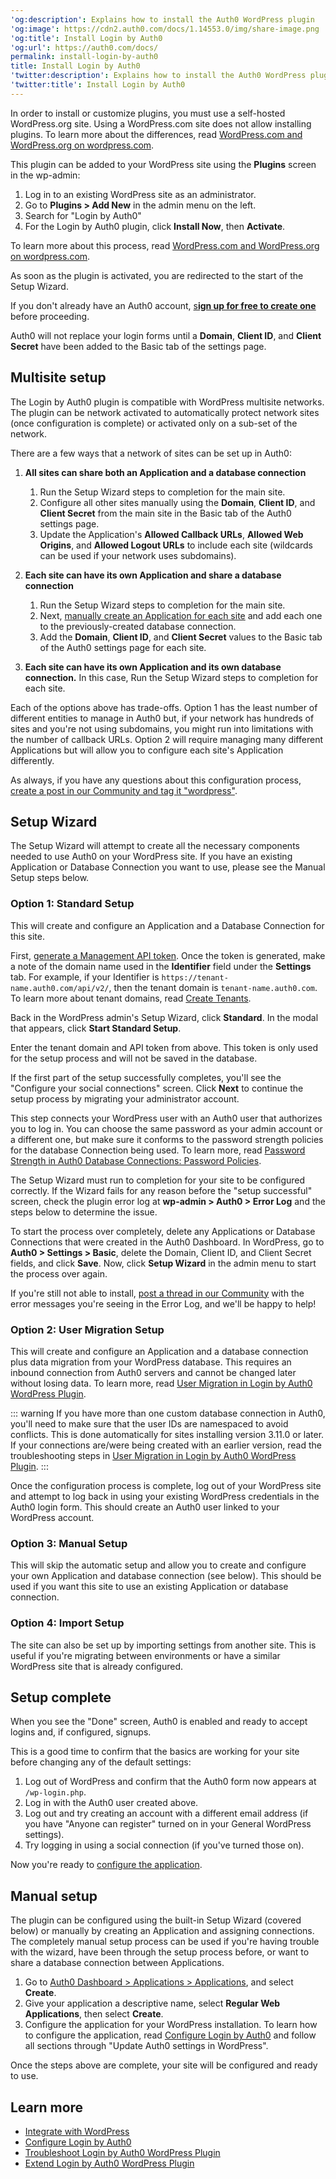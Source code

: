 ```yaml
---
'og:description': Explains how to install the Auth0 WordPress plugin
'og:image': https://cdn2.auth0.com/docs/1.14553.0/img/share-image.png
'og:title': Install Login by Auth0
'og:url': https://auth0.com/docs/
permalink: install-login-by-auth0
title: Install Login by Auth0
'twitter:description': Explains how to install the Auth0 WordPress plugin
'twitter:title': Install Login by Auth0
---
```

<Callout icon="file-lines" color="#0EA5E9" iconType="regular">

In order to install or customize plugins, you must use a self-hosted WordPress.org site. Using a WordPress.com site does not allow installing plugins. To learn more about the differences, read [WordPress.com and WordPress.org on wordpress.com](https://wordpress.com/support/com-vs-org/).

</Callout>

This plugin can be added to your WordPress site using the **Plugins** screen in the wp-admin:

1. Log in to an existing WordPress site as an administrator.
2. Go to **Plugins > Add New** in the admin menu on the left.
3. Search for "Login by Auth0"
4. For the Login by Auth0 plugin, click **Install Now**, then **Activate**.

To learn more about this process, read [WordPress.com and WordPress.org on wordpress.com](https://wordpress.com/support/com-vs-org/).

As soon as the plugin is activated, you are redirected to the start of the Setup Wizard.

If you don't already have an Auth0 account, [s**ign up for free to create one**](https://auth0.com/signup) before proceeding.

<Callout icon="file-lines" color="#0EA5E9" iconType="regular">

Auth0 will not replace your login forms until a **Domain**, **Client ID**, and **Client Secret** have been added to the Basic tab of the settings page.

</Callout>

## Multisite setup

The Login by Auth0 plugin is compatible with WordPress multisite networks. The plugin can be network activated to automatically protect network sites (once configuration is complete) or activated only on a sub-set of the network.

There are a few ways that a network of sites can be set up in Auth0:

1. **All sites can share both an Application and a database connection**

   1. Run the Setup Wizard steps to completion for the main site.
   2. Configure all other sites manually using the **Domain**, **Client ID**, and **Client Secret** from the main site in the Basic tab of the Auth0 settings page.
   3. Update the Application's **Allowed Callback URLs**, **Allowed Web Origins**, and **Allowed Logout URLs** to include each site (wildcards can be used if your network uses subdomains).
2. **Each site can have its own Application and share a database connection**

   1. Run the Setup Wizard steps to completion for the main site.
   2. Next, [manually create an Application for each site](/docs/customize/integrations/cms/wordpress-plugin/configure-login-by-auth0) and add each one to the previously-created database connection.
   3. Add the **Domain**, **Client ID**, and **Client Secret** values to the Basic tab of the Auth0 settings page for each site.
3. **Each site can have its own Application and its own database connection.** In this case, Run the Setup Wizard steps to completion for each site.

Each of the options above has trade-offs. Option 1 has the least number of different entities to manage in Auth0 but, if your network has hundreds of sites and you're not using subdomains, you might run into limitations with the number of callback URLs. Option 2 will require managing many different Applications but will allow you to configure each site's Application differently.

As always, if you have any questions about this configuration process, [create a post in our Community and tag it "wordpress"](https://community.auth0.com/tags/wordpress).

## Setup Wizard

The Setup Wizard will attempt to create all the necessary components needed to use Auth0 on your WordPress site. If you have an existing Application or Database Connection you want to use, please see the Manual Setup steps below.

### Option 1: Standard Setup

This will create and configure an Application and a Database Connection for this site.

First, [generate a Management API token](https://auth0.com/docs/api/management/v2/get-access-tokens-for-test#get-access-tokens-manually). Once the token is generated, make a note of the domain name used in the **Identifier** field under the **Settings** tab. For example, if your Identifier is `https://tenant-name.auth0.com/api/v2/`, then the tenant domain is `tenant-name.auth0.com`. To learn more about tenant domains, read [Create Tenants](/docs/get-started/auth0-overview/create-tenants).

Back in the WordPress admin's Setup Wizard, click **Standard**. In the modal that appears, click **Start Standard Setup**.

Enter the tenant domain and API token from above. This token is only used for the setup process and will not be saved in the database.

If the first part of the setup successfully completes, you'll see the "Configure your social connections" screen. Click **Next** to continue the setup process by migrating your administrator account.

This step connects your WordPress user with an Auth0 user that authorizes you to log in. You can choose the same password as your admin account or a different one, but make sure it conforms to the password strength policies for the database Connection being used. To learn more, read [Password Strength in Auth0 Database Connections: Password Policies](/docs/authenticate/database-connections/password-strength#password-policieslicies).

The Setup Wizard must run to completion for your site to be configured correctly. If the Wizard fails for any reason before the "setup successful" screen, check the plugin error log at **wp-admin > Auth0 > Error Log** and the steps below to determine the issue.

To start the process over completely, delete any Applications or Database Connections that were created in the <Tooltip tip="Auth0 Dashboard: Auth0's main product to configure your services." cta="View Glossary" href="/docs/glossary?term=Auth0+Dashboard">Auth0 Dashboard</Tooltip>. In WordPress, go to **Auth0 > Settings > Basic**, delete the Domain, <Tooltip tip="Client Secret: Secret used by a client (application) to authenticate with the Authorization Server; it should be known to only the client and the Authorization Server and must be sufficiently random to not be guessable." cta="View Glossary" href="/docs/glossary?term=Client+ID">Client ID</Tooltip>, and <Tooltip tip="Client ID: Identification value given to your registered resource from Auth0." cta="View Glossary" href="/docs/glossary?term=Client+Secret">Client Secret</Tooltip> fields, and click **Save**. Now, click **Setup Wizard** in the admin menu to start the process over again.

If you're still not able to install, [post a thread in our Community](https://community.auth0.com/tags/wordpress) with the error messages you're seeing in the Error Log, and we'll be happy to help!

### Option 2: User Migration Setup

This will create and configure an Application and a database connection plus data migration from your WordPress database. This requires an inbound connection from Auth0 servers and cannot be changed later without losing data. To learn more, read [User Migration in Login by Auth0 WordPress Plugin](/docs/customize/integrations/cms/wordpress-plugin/user-migration-in-login-by-auth0).

::: warning
If you have more than one custom database connection in Auth0, you'll need to make sure that the user IDs are namespaced to avoid conflicts. This is done automatically for sites installing version 3.11.0 or later. If your connections are/were being created with an earlier version, read the troubleshooting steps in [User Migration in Login by Auth0 WordPress Plugin](/docs/customize/integrations/cms/wordpress-plugin/user-migration-in-login-by-auth0).
:::

Once the configuration process is complete, log out of your WordPress site and attempt to log back in using your existing WordPress credentials in the Auth0 login form. This should create an Auth0 user linked to your WordPress account.

### Option 3: Manual Setup

This will skip the automatic setup and allow you to create and configure your own Application and database connection (see below). This should be used if you want this site to use an existing Application or database connection.

### Option 4: Import Setup

The site can also be set up by importing settings from another site. This is useful if you're migrating between environments or have a similar WordPress site that is already configured.

## Setup complete

When you see the "Done" screen, Auth0 is enabled and ready to accept logins and, if configured, signups.

This is a good time to confirm that the basics are working for your site before changing any of the default settings:

1. Log out of WordPress and confirm that the Auth0 form now appears at `/wp-login.php`.
2. Log in with the Auth0 user created above.
3. Log out and try creating an account with a different email address (if you have "Anyone can register" turned on in your General WordPress settings).
4. Try logging in using a social connection (if you've turned those on).

Now you're ready to [configure the application](/docs/customize/integrations/cms/wordpress-plugin/configure-login-by-auth0).

## Manual setup

The plugin can be configured using the built-in Setup Wizard (covered below) or manually by creating an Application and assigning connections. The completely manual setup process can be used if you're having trouble with the wizard, have been through the setup process before, or want to share a database connection between Applications.

1. Go to [Auth0 Dashboard > Applications > Applications](https://manage.auth0.com/#), and select **Create**.
2. Give your application a descriptive name, select **Regular Web Applications**, then select **Create**.
3. Configure the application for your WordPress installation. To learn how to configure the application, read [Configure Login by Auth0](/docs/customize/integrations/cms/wordpress-plugin/configure-login-by-auth0) and follow all sections through "Update Auth0 settings in WordPress".

Once the steps above are complete, your site will be configured and ready to use.

## Learn more

* [Integrate with WordPress](/docs/customize/integrations/cms/wordpress-plugin/integrate-with-wordpress)
* [Configure Login by Auth0](/docs/customize/integrations/cms/wordpress-plugin/configure-login-by-auth0)
* [Troubleshoot Login by Auth0 WordPress Plugin](/docs/customize/integrations/cms/wordpress-plugin/troubleshoot-login-by-auth0)
* [Extend Login by Auth0 WordPress Plugin](/docs/customize/integrations/cms/wordpress-plugin/extend-login-by-auth0)